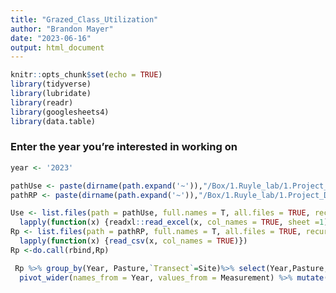 ```yaml
---
title: "Grazed_Class_Utilization"
author: "Brandon Mayer"
date: "2023-06-16"
output: html_document
---
```


```r
knitr::opts_chunk$set(echo = TRUE)
library(tidyverse)
library(lubridate)
library(readr)
library(googlesheets4)
library(data.table)

```
### Enter the year you're interested in working on
```r
year <- '2023' 
```

```r
pathUse <- paste(dirname(path.expand('~')),"/Box/1.Ruyle_lab/1.Project_Data/XDiamond/AZGFD_LandSwap/Results/Utilization/", sep="")
pathRP <- paste(dirname(path.expand('~')),"/Box/1.Ruyle_lab/1.Project_Data/XDiamond/AZGFD_LandSwap/Results/Structure/", sep="")
```

```r
Use <- list.files(path = pathUse, full.names = T, all.files = TRUE, recursive = TRUE) %>%
  lapply(function(x) {readxl::read_excel(x, col_names = TRUE, sheet =1)})
Rp <- list.files(path = pathRP, full.names = T, all.files = TRUE, recursive = TRUE) %>%
  lapply(function(x) {read_csv(x, col_names = TRUE)})
Rp <-do.call(rbind,Rp)
```
```r
 Rp %>% group_by(Year, Pasture,`Transect`=Site)%>% select(Year,Pasture,Transect, Measurement)  %>%
  pivot_wider(names_from = Year, values_from = Measurement) %>% mutate(Difference = `2022`-`2023`) %>% left_join(Use[[2]], by = c(Pasture, Transect))
```

